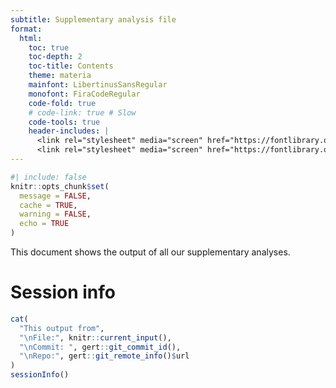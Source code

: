 ```yaml
---
subtitle: Supplementary analysis file
format:
  html:
    toc: true
    toc-depth: 2
    toc-title: Contents
    theme: materia
    mainfont: LibertinusSansRegular
    monofont: FiraCodeRegular
    code-fold: true
    # code-link: true # Slow
    code-tools: true
    header-includes: |
      <link rel="stylesheet" media="screen" href="https://fontlibrary.org//face/fira-code" type="text/css"/>
      <link rel="stylesheet" media="screen" href="https://fontlibrary.org//face/libertinus-sans" type="text/css"/> 
---
```


```r
#| include: false
knitr::opts_chunk$set(
  message = FALSE,
  cache = TRUE,
  warning = FALSE,
  echo = TRUE
)
```

This document shows the output of all our supplementary analyses.

# Session info

```r
cat(
  "This output from",
  "\nFile:", knitr::current_input(),
  "\nCommit: ", gert::git_commit_id(),
  "\nRepo:", gert::git_remote_info()$url
)
sessionInfo()
```

